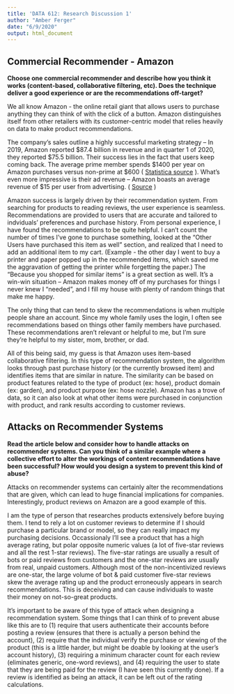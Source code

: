 ```yaml
---
title: 'DATA 612: Research Discussion 1'
author: "Amber Ferger"
date: "6/9/2020"
output: html_document
---
```


## Commercial Recommender - Amazon
**Choose one commercial recommender and describe how you think it works (content-based, collaborative filtering, etc). Does the technique deliver a good experience or are the recommendations off-target?**

We all know Amazon - the online retail giant that allows users to purchase anything they can think of with the click of a button. Amazon distinguishes itself from other retailers with its customer-centric model that relies heavily on data to make product recommendations. 

The company's sales outline a highly successful marketing strategy -- In 2019, Amazon reported $\$87.4$ billion in revenue and in quarter 1 of 2020, they reported $\$75.5$ billion. Their success lies in the fact that users keep coming back. The average prime member spends $\$1400$ per year on Amazon purchases versus non-prime at $\$600$ ( [Statistica source](https://www.statista.com/statistics/304938/amazon-prime-and-non-prime-members-average-sales-spend/) ). What's even more impressive is their ad revenue -- Amazon boasts an average revenue of $15 per user from advertising. ( [Source](https://mondaynote.com/the-arpus-of-the-big-four-dwarf-everybody-else-e5b02a579ed3) )  
  
Amazon success is largely driven by their recommendation system. From searching for products to reading reviews, the user experience is seamless. Recommendations are provided to users that are accurate and tailored to indviduals' preferences and purchase history. From personal experience, I have found the recommendations to be quite helpful. I can't count the number of times I've gone to purchase something, looked at the "Other Users have purchased this item as well" section, and realized that I need to add an additional item to my cart. (Example - the other day I went to buy a printer and paper popped up in the recommended items, which saved me the aggravation of getting the printer while forgetting the paper.) The "Because you shopped for similar items" is a great section as well. It's a win-win situation -- Amazon makes money off of my purchases for things I never knew I "needed", and I fill my house with plenty of random things that make me happy. 
  
The only thing that can tend to skew the recommendations is when multiple people share an account. Since my whole family uses the login, I often see recommendations based on things other family members have purchased. These recommendations aren't relevant or helpful to me, but I'm sure they're helpful to my sister, mom, brother, or dad. 
  
All of this being said, my guess is that Amazon uses item-based collaborative filtering. In this type of recommendation system, the algorithm looks through past purchase history (or the currently browsed item) and identifies items that are similar in nature. The similarity can be based on product features related to the type of product (ex: hose), product domain (ex: garden), and product purpose (ex: hose nozzle). Amazon has a trove of data, so it can also look at what other items were purchased in conjunction with product, and rank results according to customer reviews. 


 
## Attacks on Recommender Systems
**Read the article below and consider how to handle attacks on recommender systems. Can you think of a similar example where a collective effort to alter the workings of content recommendations have been successful? How would you design a system to prevent this kind of abuse?**  

Attacks on recommender systems can certainly alter the recommendations that are given, which can lead to huge financial implications for companies. Interestingly, product reviews on Amazon are a good example of this.  
  
I am the type of person that researches products extensively before buying them. I tend to rely a lot on customer reviews to determine if I should purchase a particular brand or model, so they can really impact my purchasing decisions. Occassionaly I'll see a product that has a high average rating, but polar opposite numeric values (a lot of five-star reviews and all the rest 1-star reviews). The five-star ratings are usually a result of bots or paid reviews from customers and the one-star reviews are usually from real, unpaid customers. Although most of the non-incentivized reviews are one-star, the large volume of bot & paid customer five-star reviews skew the average rating up and the product erroneously appears in search recommendations. This is deceiving and can cause individuals to waste their money on not-so-great products.  
  
It's important to be aware of this type of attack when designing a recommendation system. Some things that I can think of to prevent abuse like this are to (1) require that users authenticate their accounts before posting a review (ensures that there is actually a person behind the account), (2) require that the individual verify the purchase or viewing of the product (this is a little harder, but might be doable by looking at the user's account  history), (3) requiring a minimum character count for each review (eliminates generic, one-word reviews), and (4) requiring the user to state that they are being paid for the review (I have seen this currently done). If a review is identified as being an attack, it can be left out of the rating calculations.  